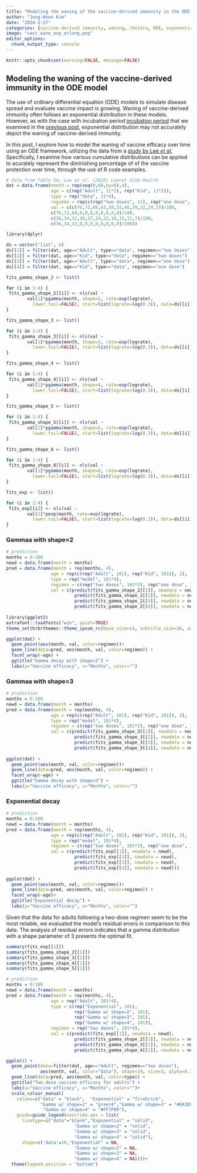 ```yaml
---
title: "Modeling the waning of the vaccine-derived immunity in the ODE model"
author: "Jong-Hoon Kim"
date: "2024-2-27"
categories: [vaccine-derived immunity, waning, cholera, ODE, exponential, Gamma]
image: "vacc_wane_exp_erlang.png"
editor_options: 
  chunk_output_type: console
---
```


```r
knitr::opts_chunk$set(warning=FALSE, message=FALSE) 
```

## Modeling the waning of the vaccine-derived immunity in the ODE model

The use of ordinary differential equation (ODE) models to simulate disease spread and evaluate vaccine impact is growing. Waning of vaccine-derived immunity often follows an exponential distribution in these models. However, as with the case with incubation period [incubation period](https://pubmed.ncbi.nlm.nih.gov/19393959/) that we examined in the [previous post](https://www.jonghoonk.com/posts/exp_erlang_lognormal/), exponential distribution may not accurately depict the waning of vaccine-derived immunity.

In this post, I explore how to model the waning of vaccine efficacy over time using an ODE framework, utilizing the data from a [study by Lee *et al*.](https://www.thelancet.com/journals/langlo/article/PIIS2214-109X(20)30310-7/fulltext) Specifically, I examine how various cumulative distributions can be applied to acurately represent the diminishing percentage of of the vaccine protection over time, through the use of R code examples.

```r
# data from Table S4, Lee et al. (2020) Lancet Glob Health
dat = data.frame(month = rep(seq(0,60,by=6),4),
                 age = c(rep("Adult", 11*2), rep("Kid", 11*2)),
                 type = rep("data", 11*4),
                 regimen = rep(c(rep("two doses", 11), rep("one dose", 11)),2),
                 val = c(c(76,72,68,63,58,52,46,39,32,24,15)/100,
                 c(76,72,68,0,0,0,0,0,0,0,0)/100,
                 c(36,34,32,30,27,24,22,18,15,11,7)/100,
                 c(36,34,32,0,0,0,0,0,0,0,0)/100))

library(dplyr)

ds = vector("list", 4)
ds[[1]] = filter(dat, age=="Adult", type=="data", regimen=="two doses")
ds[[2]] = filter(dat, age=="Kid", type=="data", regimen=="two doses")
ds[[3]] = filter(dat, age=="Adult", type=="data", regimen=="one dose")
ds[[4]] = filter(dat, age=="Kid", type=="data", regimen=="one dose")

fits_gamma_shape_2 <- list()

for (i in 1:4) {
 fits_gamma_shape_2[[i]] <- nls(val ~ 
        val[1]*pgamma(month, shape=2, rate=exp(lograte),
          lower.tail=FALSE), start=list(lograte=log(0.3)), data=ds[[i]])
}

fits_gamma_shape_3 <- list()

for (i in 1:4) {
 fits_gamma_shape_3[[i]] <- nls(val ~ 
        val[1]*pgamma(month, shape=3, rate=exp(lograte),
          lower.tail=FALSE), start=list(lograte=log(0.3)), data=ds[[i]])
}

fits_gamma_shape_4 <- list()

for (i in 1:4) {
 fits_gamma_shape_4[[i]] <- nls(val ~ 
        val[1]*pgamma(month, shape=4, rate=exp(lograte),
          lower.tail=FALSE), start=list(lograte=log(0.3)), data=ds[[i]])
}

fits_gamma_shape_5 <- list()

for (i in 1:4) {
 fits_gamma_shape_5[[i]] <- nls(val ~ 
        val[1]*pgamma(month, shape=5, rate=exp(lograte),
          lower.tail=FALSE), start=list(lograte=log(0.3)), data=ds[[i]])
}

fits_gamma_shape_8 <- list()

for (i in 1:4) {
 fits_gamma_shape_8[[i]] <- nls(val ~ 
        val[1]*pgamma(month, shape=8, rate=exp(lograte),
          lower.tail=FALSE), start=list(lograte=log(0.3)), data=ds[[i]])
}

fits_exp <- list()

for (i in 1:4) {
 fits_exp[[i]] <- nls(val ~ 
        val[1]*pexp(month, rate=exp(lograte),
          lower.tail=FALSE), start=list(lograte=log(0.3)), data=ds[[i]])
}
```

### Gammaa with shape=2

```r
# prediction
months = 0:100
newd = data.frame(month = months)
pred = data.frame(month = rep(months, 4),
                 age = rep(c(rep("Adult", 101), rep("Kid", 101)), 2),
                 type = rep("model", 101*4),
                 regimen = c(rep("two doses", 101*2), rep("one dose", 101*2)),
                 val = c(predict(fits_gamma_shape_2[[1]], newdata = newd),
                          predict(fits_gamma_shape_2[[2]], newdata = newd),
                          predict(fits_gamma_shape_2[[3]], newdata = newd),
                          predict(fits_gamma_shape_2[[4]], newdata = newd)))
                 
library(ggplot2)
extrafont::loadfonts("win", quiet=TRUE)
theme_set(hrbrthemes::theme_ipsum_rc(base_size=14, subtitle_size=16, axis_title_size=12))

ggplot(dat) +
  geom_point(aes(month, val, color=regimen))+
  geom_line(data=pred, aes(month, val, color=regimen)) +
  facet_wrap(~age) +
  ggtitle("Gamma decay with shape=2") +
  labs(y="Vaccine efficacy", x="Months", color="")

```

### Gammaa with shape=3

```r
# prediction
months = 0:100
newd = data.frame(month = months)
pred = data.frame(month = rep(months, 4),
                 age = rep(c(rep("Adult", 101), rep("Kid", 101)), 2),
                 type = rep("model", 101*4),
                 regimen = c(rep("two doses", 101*2), rep("one dose", 101*2)),
                 val = c(predict(fits_gamma_shape_3[[1]], newdata = newd),
                          predict(fits_gamma_shape_3[[2]], newdata = newd),
                          predict(fits_gamma_shape_3[[3]], newdata = newd),
                          predict(fits_gamma_shape_3[[4]], newdata = newd)))
                 
ggplot(dat) +
  geom_point(aes(month, val, color=regimen))+
  geom_line(data=pred, aes(month, val, color=regimen)) +
  facet_wrap(~age) +
  ggtitle("Gamma decay with shape=3") +
  labs(y="Vaccine efficacy", x="Months", color="")

```

### Exponential decay

```r
# prediction
months = 0:100
newd = data.frame(month = months)
pred = data.frame(month = rep(months, 4),
                 age = rep(c(rep("Adult", 101), rep("Kid", 101)), 2),
                 type = rep("model", 101*4),
                 regimen = c(rep("two doses", 101*2), rep("one dose", 101*2)),
                 val = c(predict(fits_exp[[1]], newdata = newd),
                          predict(fits_exp[[2]], newdata = newd),
                          predict(fits_exp[[3]], newdata = newd),
                          predict(fits_exp[[4]], newdata = newd)))
                 
ggplot(dat) +
  geom_point(aes(month, val, color=regimen))+
  geom_line(data=pred, aes(month, val, color=regimen)) +
  facet_wrap(~age)+
  ggtitle("Exponential decay") +
  labs(y="Vaccine efficacy", x="Months", color="")

```

Given that the data for adults following a two-dose regimen seem to be the most reliable, we evaluated the model's residual errors in comparison to this data. The analysis of residual errors indicates that a gamma distribution with a shape parameter of 3 presents the optimal fit.

```r
summary(fits_exp[[1]])
summary(fits_gamma_shape_2[[1]])
summary(fits_gamma_shape_3[[1]])
summary(fits_gamma_shape_4[[1]])
summary(fits_gamma_shape_5[[1]])
```

```r
# prediction
months = 0:100
newd = data.frame(month = months)
pred = data.frame(month = rep(months, 4),
                 age = rep("Adult", 101*4),
                 type = c(rep("Exponential", 101),
                          rep("Gamma w/ shape=2", 101),
                          rep("Gamma w/ shape=3", 101),
                          rep("Gamma w/ shape=4", 101)),
                 regimen = rep("two doses", 101*4),
                 val = c(predict(fits_exp[[1]], newdata = newd),
                          predict(fits_gamma_shape_2[[1]], newdata = newd),
                          predict(fits_gamma_shape_3[[1]], newdata = newd),
                          predict(fits_gamma_shape_4[[1]], newdata = newd)))

ggplot() +
  geom_point(data=filter(dat, age=="Adult", regimen=="two doses"), 
             aes(month, val, color="data"), shape=19, size=3, alpha=0.3)+
  geom_line(data=pred, aes(month, val, color=type)) +
  ggtitle("Two-dose vaccine efficacy for adults") +
  labs(y="Vaccine efficacy", x="Months", color="")+
  scale_colour_manual(
    values=c("data" = "black",  "Exponential" = "firebrick",
             "Gamma w/ shape=2" = "green4","Gamma w/ shape=3" = "#6A3D9A",
              "Gamma w/ shape=4" = "#FF7F00"),
    guide=guide_legend(override.aes = list(
      linetype=c("data"="blank","Exponential" = "solid",
                          "Gamma w/ shape=2" = "solid",
                          "Gamma w/ shape=3" = "solid",
                          "Gamma w/ shape=4" = "solid"),
      shape=c('data'=19,"Exponential" = NA,
                          "Gamma w/ shape=2" = NA,
                          "Gamma w/ shape=3" = NA,
                          "Gamma w/ shape=4" = NA))))+ 
  theme(legend.position = "bottom")

```
